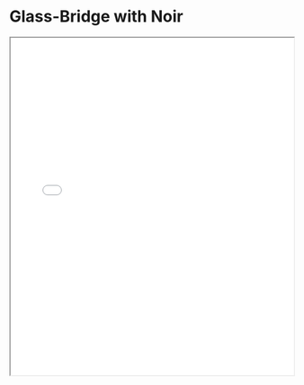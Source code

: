 # Glass-Bridge with Noir

<iframe
  src="/games/glass-bridge/index.html"
  width="100%"
  height="600"
  style={{
    border: '1px solid #ccc',
    borderRadius: '8px'
  }}
  allow="clipboard-write"
/>
